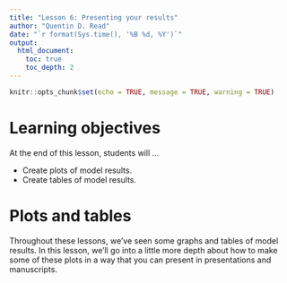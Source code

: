 ```yaml
---
title: "Lesson 6: Presenting your results"
author: "Quentin D. Read"
date: "`r format(Sys.time(), '%B %d, %Y')`"
output: 
  html_document:
    toc: true
    toc_depth: 2
---
```


```r
knitr::opts_chunk$set(echo = TRUE, message = TRUE, warning = TRUE)
```

# Learning objectives

At the end of this lesson, students will ...

- Create plots of model results.
- Create tables of model results.

# Plots and tables

Throughout these lessons, we've seen some graphs and tables of model results. In this lesson, we'll go into a little more depth about how to make some of these plots in a way that you can present in presentations and manuscripts.